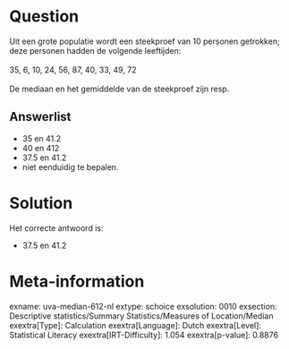 Question
========

Uit een grote populatie wordt een steekproef van 10 personen getrokken;
deze personen hadden de volgende leeftijden:\
\
35, 6, 10, 24, 56, 87, 40, 33, 49, 72\
\
De mediaan en het gemiddelde van de steekproef zijn resp.


Answerlist
----------

* 35 en 41.2
* 40 en 412
* 37.5 en 41.2
* niet eenduidig te bepalen.

Solution
========

Het correcte antwoord is: 

* 37.5 en 41.2

Meta-information
================
exname: uva-median-612-nl
extype: schoice
exsolution: 0010
exsection: Descriptive statistics/Summary Statistics/Measures of Location/Median
exextra[Type]: Calculation
exextra[Language]: Dutch
exextra[Level]: Statistical Literacy
exextra[IRT-Difficulty]: 1.054
exextra[p-value]: 0.8876
